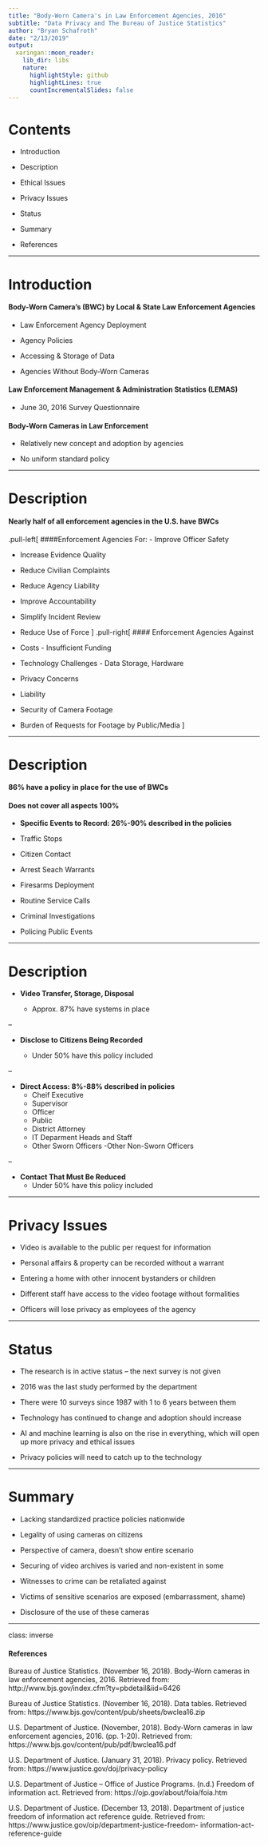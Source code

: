 ```yaml
---
title: "Body-Worn Camera's in Law Enforcement Agencies, 2016"
subtitle: "Data Privacy and The Bureau of Justice Statistics"
author: "Bryan Schafroth"
date: "2/13/2019"
output:
  xaringan::moon_reader:
    lib_dir: libs
    nature:
      highlightStyle: github
      highlightLines: true
      countIncrementalSlides: false
---
```


# Contents

- Introduction

- Description

- Ethical Issues

- Privacy Issues

- Status

- Summary

- References

---

# Introduction

#### Body-Worn Camera's (BWC) by Local & State Law Enforcement Agencies
- Law Enforcement Agency Deployment

- Agency Policies

- Accessing & Storage of Data

- Agencies Without Body-Worn Cameras

#### Law Enforcement Management & Administration Statistics (LEMAS)
- June 30, 2016 Survey Questionnaire

#### Body-Worn Cameras in Law Enforcement
- Relatively new concept and adoption by agencies

- No uniform standard policy

---

# Description

#### Nearly half of all enforcement agencies in the U.S. have BWCs
.pull-left[
####Enforcement Agencies For:
- Improve Officer Safety

- Increase Evidence Quality

- Reduce Civilian Complaints

- Reduce Agency Liability

- Improve Accountability

- Simplify Incident Review

- Reduce Use of Force
]
.pull-right[
#### Enforcement Agencies Against
- Costs - Insufficient Funding

- Technology Challenges - Data Storage, Hardware

- Privacy Concerns

- Liability

- Security of Camera Footage

- Burden of Requests for Footage by Public/Media
]

---

# Description

#### 86% have a policy in place for the use of BWCs
#### Does not cover all aspects 100% 
- **Specific Events to Record: 26%-90% described in the policies**

 - Traffic Stops 
 
 - Citizen Contact
 
 - Arrest Seach Warrants 
 
 - Firesarms Deployment 
 
 - Routine Service Calls 
 
 - Criminal Investigations 
 
 - Policing Public Events

---

# Description

- **Video Transfer, Storage, Disposal** 

  - Approx. 87% have systems in place

--

- **Disclose to Citizens Being Recorded**

  - Under 50% have this policy included
  
--

- **Direct Access: 8%-88% described in policies**
  - Cheif Executive 
  - Supervisor
  - Officer
  - Public
  - District Attorney
  - IT Deparment Heads and Staff
  - Other Sworn Officers
  -Other Non-Sworn Officers

--

- **Contact That Must Be Reduced**
  - Under 50% have this policy included

---

# Privacy Issues

- Video is available to the public per request for information

- Personal affairs & property can be recorded without a warrant

- Entering a home with other innocent bystanders or children

- Different staff have access to the video footage without formalities

- Officers will lose privacy as employees of the agency

---

# Status

-  The research is in active status – the next survey is not given

- 2016 was the last study performed by the department

- There were 10 surveys since 1987 with 1 to 6 years between them

- Technology has continued to change and adoption should increase

- AI and machine learning is also on the rise in everything, which will open up more privacy and ethical issues

- Privacy policies will need to catch up to the technology

---

# Summary

- Lacking standardized practice policies nationwide

- Legality of using cameras on citizens

- Perspective of camera, doesn’t show entire scenario

- Securing of video archives is varied and non-existent in some

- Witnesses to crime can be retaliated against

- Victims of sensitive scenarios are exposed (embarrassment, shame)

- Disclosure of the use of these cameras

---

class: inverse

#### References

Bureau of Justice Statistics. (November 16, 2018). Body-Worn cameras in law enforcement agencies, 2016.
Retrieved from: http://www.bjs.gov/index.cfm?ty=pbdetail&iid=6426

Bureau of Justice Statistics. (November 16, 2018). Data tables. Retrieved from:
https://www.bjs.gov/content/pub/sheets/bwclea16.zip

U.S. Department of Justice. (November, 2018). Body-Worn cameras in law enforcement agencies, 2016.
(pp. 1-20). Retrieved from: https://www.bjs.gov/content/pub/pdf/bwclea16.pdf

U.S. Department of Justice. (January 31, 2018). Privacy policy. Retrieved from:
https://www.justice.gov/doj/privacy-policy

U.S. Department of Justice – Office of Justice Programs. (n.d.) Freedom of information act. Retrieved from:
https://ojp.gov/about/foia/foia.htm

U.S. Department of Justice. (December 13, 2018). Department of justice freedom of information act
reference guide. Retrieved from: https://www.justice.gov/oip/department-justice-freedom-
information-act-reference-guide